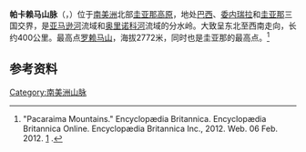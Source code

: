 {{Infobox mountain|name=Pacaraima Mountains|other_name=Pakaraima Mountains|map=South America|location=[[Brazil|Brazil]], [[Guyana|Guyana]], [[Venezuela|Venezuela]]|listing=[[Mount_Roraima|Mount Roraima]]}}
'''帕卡赖马山脉'''（{{lang-pt|Serra Pacaraimã}}，{{lang-es|Sierra Pacaraima}}）位于[[南美洲|南美洲]]北部[[圭亚那高原|圭亚那高原]]，地处[[巴西|巴西]]、[[委内瑞拉|委内瑞拉]]和[[圭亚那|圭亚那]]三国交界，是[[亚马逊河|亚马逊河]]流域和[[奥里诺科河|奥里诺科河]]流域的分水岭。大致呈东北至西南走向，长约400公里。最高点[[罗赖马山|罗赖马山]]，海拔2772米，同时也是圭亚那的最高点。<ref>"Pacaraima Mountains." Encyclopædia Britannica. Encyclopædia Britannica Online. Encyclopædia Britannica Inc., 2012. Web. 06 Feb. 2012. [http://www.britannica.com/EBchecked/topic/437444/Pacaraima-Mountains] {{Wayback|url=http://www.britannica.com/EBchecked/topic/437444/Pacaraima-Mountains |date=20150527220524 }}.</ref>
==参考资料==
{{reflist}}

[[Category:南美洲山脉|Category:南美洲山脉]]